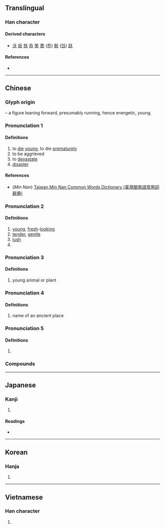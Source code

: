 {{also|夫|禾|耒|末|天|未|夭}}
{{character info}}
==Translingual==

===Han character===
{{Han char|rn=37|rad=大|as=01|sn=4|four=20430|canj=HK|ids=⿱丿大}}

====Derived characters====
* [[沃]] [[妖]] [[殀]] [[忝]] [[笑]] [[喬]] ([[乔]]) [[飫]] ([[饫]]) [[跃]]

====References====
* {{Han ref|kx=0249.030|dkj=05838|dj=0507.040|hdz=10523.020|uh=592D|ud=22829|bh=A4D4|bd=42196}}

----

==Chinese==
{{zh-forms}}

===Glyph origin===
{{Han etym}}
{{liushu|i}} – a figure leaning forward, presumably running, hence energetic, young.

===Pronunciation 1===
{{zh-pron
|m=yāo
|c=jiu1,jiu2
|h=
|mn=ml:iau/qz,tw,xm,zz:iáu
|mn_note=iau - literary; iáu - vernacular (俗)
|mn-t=ieu1/iao1/iou1
|w=
|mc=2
|oc=n,3
|ma=|ma2=
|cat=v,n
}}

====Definitions====
{{zh-hanzi}}

# to [[die]] [[young]], to die [[prematurely]]
# to be aggrieved
# to [[devastate]]
# [[disaster]]

====References====
* (''Min Nan'') [http://twblg.dict.edu.tw/holodict_new/index.html Taiwan Min Nan Common Words Dictionary (臺灣閩南語常用詞辭典)]

===Pronunciation 2===
{{zh-pron
|m=yāo
|c=jiu1,jiu2
|h=
|mn=ml:iau/qz,tw,xm,zz:iáu
|mn_note=iau - literary; iáu - vernacular (俗)
|mn-t=ieu1/iao1/iou1
|w=
|mc=1
|oc=y,2
|ma=|ma2=
|cat=a
}}

====Definitions====
{{zh-hanzi}}

# [[young]], [[fresh]]-[[looking]]
# [[tender]], [[gentle]]
# [[lush]]
# {{zh-alt-form|妖}}

===Pronunciation 3===
{{zh-pron
|m=ǎo
|mc=3
|oc=n,1
|ma=|ma2=
|cat=n
}}

====Definitions====
{{zh-hanzi}}

# young animal or plant

===Pronunciation 4===
{{zh-pron
|m=wò
|cat=pn
}}

====Definitions====
{{zh-hanzi}}

# name of an ancient place
===Pronunciation 5===
{{zh-pron
|m=wāi
|cat=a
}}

====Definitions====
{{zh-hanzi}}

# {{zh-only|夭斜}}

===Compounds===
{{zh-der|夭邪|壽夭|夭遏|夭札|夭矯|夭桃穠李|夭厲|分外夭夭|夭殤|夭逝|夭壽|夭折|夭閼|夭矯離奇|夭疽|夭殞|夭殂|夭桃襛李|夭枉|夭昏|夭娜|夭夭|夭亡|夭紅|橫夭|早夭|桃之夭夭|桃夭|麛夭|逃之夭夭}}
----

==Japanese==

===Kanji===
{{ja-kanji|grade=|rs=大01}}

# {{rfdef|ja|sort=大01}}

====Readings====
* {{ja-readings|on=[[よう]] (yō), [[おう]] (ō), [[か]] (ka)|kun=[[わかい]] (wakai), [[わざわい]] (wazawai), [[わかじに]] (wakajini)}}

----

==Korean==

===Hanja===
{{ko-hanja|hangeul=[[요]], [[오]]|rv=yo, o|mr=yo, o|y=yo, o}}

# {{rfdef|ko|sort=大01}}

----

==Vietnamese==

===Han character===
{{vi-hantu|[[yểu]], [[eo]], [[ỉu]], [[yếu]], [[èo]], [[yêu]]|rs=大01}}

# {{rfdef|vi|sort=大01}}